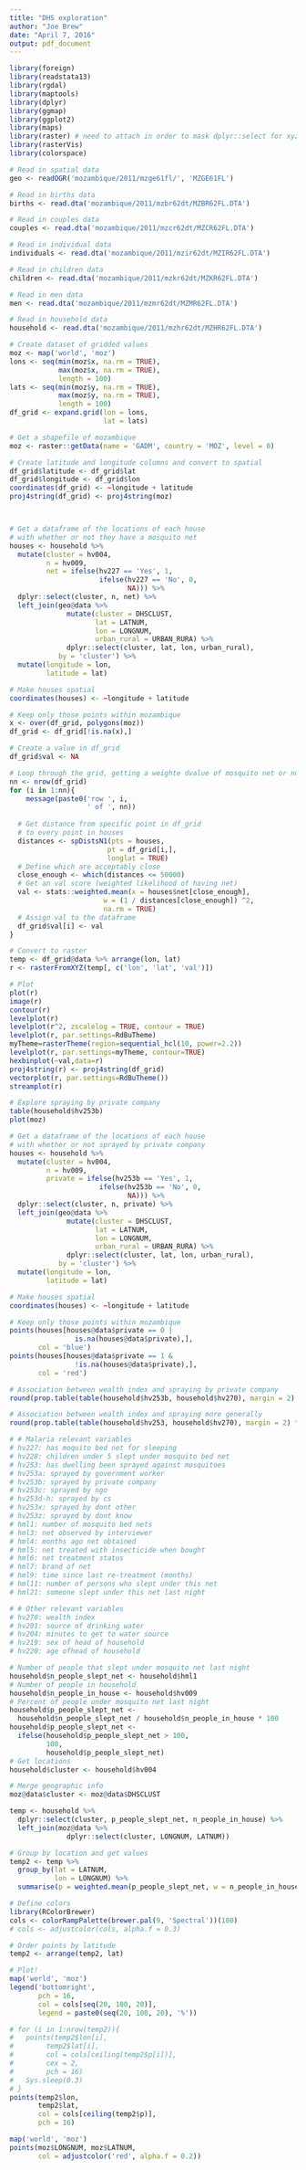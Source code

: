 ```yaml
---
title: "DHS exploration"
author: "Joe Brew"
date: "April 7, 2016"
output: pdf_document
---
```


```r
library(foreign)
library(readstata13)
library(rgdal)
library(maptools)
library(dplyr)
library(ggmap)
library(ggplot2)
library(maps)
library(raster) # need to attach in order to mask dplyr::select for xyztoraster
library(rasterVis)
library(colorspace)

```

```r
# Read in spatial data
geo <- readOGR('mozambique/2011/mzge61fl/', 'MZGE61FL')

# Read in births data
births <- read.dta('mozambique/2011/mzbr62dt/MZBR62FL.DTA')

# Read in couples data
couples <- read.dta('mozambique/2011/mzcr62dt/MZCR62FL.DTA')

# Read in individual data
individuals <- read.dta('mozambique/2011/mzir62dt/MZIR62FL.DTA')

# Read in children data
children <- read.dta('mozambique/2011/mzkr62dt/MZKR62FL.DTA')

# Read in men data
men <- read.dta('mozambique/2011/mzmr62dt/MZMR62FL.DTA')

# Read in household data
household <- read.dta('mozambique/2011/mzhr62dt/MZHR62FL.DTA')
```

```r
# Create dataset of gridded values
moz <- map('world', 'moz')
lons <- seq(min(moz$x, na.rm = TRUE), 
            max(moz$x, na.rm = TRUE), 
            length = 100)
lats <- seq(min(moz$y, na.rm = TRUE), 
            max(moz$y, na.rm = TRUE), 
            length = 100)
df_grid <- expand.grid(lon = lons,
                       lat = lats)

# Get a shapefile of mozambique
moz <- raster::getData(name = 'GADM', country = 'MOZ', level = 0)

# Create latitude and longitude columns and convert to spatial
df_grid$latitude <- df_grid$lat
df_grid$longitude <- df_grid$lon
coordinates(df_grid) <- ~longitude + latitude
proj4string(df_grid) <- proj4string(moz)



# Get a dataframe of the locations of each house
# with whether or not they have a mosquito net
houses <- household %>%
  mutate(cluster = hv004,
         n = hv009,
         net = ifelse(hv227 == 'Yes', 1, 
                      ifelse(hv227 == 'No', 0,
                             NA))) %>%
  dplyr::select(cluster, n, net) %>%
  left_join(geo@data %>%
              mutate(cluster = DHSCLUST,
                     lat = LATNUM,
                     lon = LONGNUM,
                     urban_rural = URBAN_RURA) %>%
              dplyr::select(cluster, lat, lon, urban_rural),
            by = 'cluster') %>%
  mutate(longitude = lon,
         latitude = lat)

# Make houses spatial
coordinates(houses) <- ~longitude + latitude

# Keep only those points within mozambique
x <- over(df_grid, polygons(moz))
df_grid <- df_grid[!is.na(x),]

# Create a value in df_grid
df_grid$val <- NA

# Loop through the grid, getting a weighte dvalue of mosquito net or not
nn <- nrow(df_grid)
for (i in 1:nn){
    message(paste0('row ', i,
                   ' of ', nn))
  
  # Get distance from specific point in df_grid 
  # to every point in houses
  distances <- spDistsN1(pts = houses,
                        pt = df_grid[i,],
                        longlat = TRUE)
  # Define which are acceptably close
  close_enough <- which(distances <= 50000)
  # Get an val score (weighted likelihood of having net)
  val <- stats::weighted.mean(x = houses$net[close_enough],
                       w = (1 / distances[close_enough]) ^2,
                       na.rm = TRUE)
  # Assign val to the dataframe
  df_grid$val[i] <- val
}

# Convert to raster
temp <- df_grid@data %>% arrange(lon, lat)
r <- rasterFromXYZ(temp[, c('lon', 'lat', 'val')])
```

```r
# Plot
plot(r)
image(r)
contour(r)
levelplot(r)
levelplot(r^2, zscalelog = TRUE, contour = TRUE)
levelplot(r, par.settings=RdBuTheme)
myTheme=rasterTheme(region=sequential_hcl(10, power=2.2))
levelplot(r, par.settings=myTheme, contour=TRUE)
hexbinplot(~val,data=r)
proj4string(r) <- proj4string(df_grid)
vectorplot(r, par.settings=RdBuTheme())
streamplot(r)
```

```r
# Explore spraying by private company
table(household$hv253b)
plot(moz)

# Get a dataframe of the locations of each house
# with whether or not sprayed by private company
houses <- household %>%
  mutate(cluster = hv004,
         n = hv009,
         private = ifelse(hv253b == 'Yes', 1, 
                      ifelse(hv253b == 'No', 0,
                             NA))) %>%
  dplyr::select(cluster, n, private) %>%
  left_join(geo@data %>%
              mutate(cluster = DHSCLUST,
                     lat = LATNUM,
                     lon = LONGNUM,
                     urban_rural = URBAN_RURA) %>%
              dplyr::select(cluster, lat, lon, urban_rural),
            by = 'cluster') %>%
  mutate(longitude = lon,
         latitude = lat)

# Make houses spatial
coordinates(houses) <- ~longitude + latitude

# Keep only those points within mozambique
points(houses[houses@data$private == 0 |
                is.na(houses@data$private),],
       col = 'blue')
points(houses[houses@data$private == 1 &
                !is.na(houses@data$private),],
       col = 'red')

# Association between wealth index and spraying by private company
round(prop.table(table(household$hv253b, household$hv270), margin = 2) * 100,2)

# Association between wealth index and spraying more generally
round(prop.table(table(household$hv253, household$hv270), margin = 2) * 100,2)
```

```r
# # Malaria relevant variables
# hv227: has moquito bed net for sleeping
# hv228: children under 5 slept under mosquito bed net
# hv253: has dwelling been sprayed against mosquitoes
# hv253a: sprayed by government worker
# hv253b: sprayed by private company
# hv253c: sprayed by ngo
# hv253d-h: sprayed by cs
# hv253x: sprayed by dont other
# hv253z: sprayed by dont know
# hml1: number of mosquito bed nets
# hml3: net observed by interviewer
# hml4: months ago net obtained
# hml5: net treated with insecticide when bought
# hml6: net treatment status
# hml7: brand of net
# hml9: time since last re-treatment (months)
# hml11: number of persons who slept under this net
# hml21: someone slept under this net last night

# # Other relevant variables
# hv270: wealth index
# hv201: source of drinking water
# hv204: minutes to get to water source
# hv219: sex of head of household
# hv220: age ofhead of household

```

```r
# Number of people that slept under mosquito net last night
household$n_people_slept_net <- household$hml1
# Number of people in household
household$n_people_in_house <- household$hv009
# Percent of people under mosquito net last night
household$p_people_slept_net <- 
  household$n_people_slept_net / household$n_people_in_house * 100
household$p_people_slept_net <- 
  ifelse(household$p_people_slept_net > 100,
         100, 
         household$p_people_slept_net)
# Get locations
household$cluster <- household$hv004

# Merge geographic info
moz@data$cluster <- moz@data$DHSCLUST

temp <- household %>%
  dplyr::select(cluster, p_people_slept_net, n_people_in_house) %>%
  left_join(moz@data %>%
              dplyr::select(cluster, LONGNUM, LATNUM))

# Group by location and get values
temp2 <- temp %>%
  group_by(lat = LATNUM,
           lon = LONGNUM) %>%
  summarise(p = weighted.mean(p_people_slept_net, w = n_people_in_house))

# Define colors
library(RColorBrewer)
cols <- colorRampPalette(brewer.pal(9, 'Spectral'))(100)
# cols <- adjustcolor(cols, alpha.f = 0.3)

# Order points by latitude
temp2 <- arrange(temp2, lat)

# Plot!
map('world', 'moz')
legend('bottomright',
       pch = 16,
       col = cols[seq(20, 100, 20)],
       legend = paste0(seq(20, 100, 20), '%'))

# for (i in 1:nrow(temp2)){
#   points(temp2$lon[i],
#        temp2$lat[i],
#        col = cols[ceiling(temp2$p[i])],
#        cex = 2,
#        pch = 16)
#   Sys.sleep(0.3)
# }
points(temp2$lon,
       temp2$lat,
       col = cols[ceiling(temp2$p)],
       pch = 16)


```

```r
map('world', 'moz')
points(moz$LONGNUM, moz$LATNUM,
       col = adjustcolor('red', alpha.f = 0.2))
```